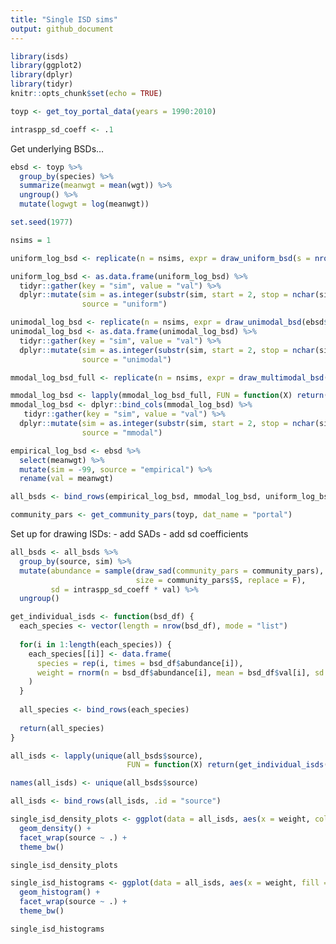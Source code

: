 ```yaml
---
title: "Single ISD sims"
output: github_document
---
```


```r
library(isds)
library(ggplot2)
library(dplyr)
library(tidyr)
knitr::opts_chunk$set(echo = TRUE)

toyp <- get_toy_portal_data(years = 1990:2010)

intraspp_sd_coeff <- .1
```

Get underlying BSDs...

```r
ebsd <- toyp %>%
  group_by(species) %>%
  summarize(meanwgt = mean(wgt)) %>%
  ungroup() %>%
  mutate(logwgt = log(meanwgt))

set.seed(1977)

nsims = 1

uniform_log_bsd <- replicate(n = nsims, expr = draw_uniform_bsd(s = nrow(ebsd), min =  min(ebsd$meanwgt), max =max(ebsd$meanwgt)))

uniform_log_bsd <- as.data.frame(uniform_log_bsd) %>%
  tidyr::gather(key = "sim", value = "val") %>%
  dplyr::mutate(sim = as.integer(substr(sim, start = 2, stop = nchar(sim))),
                source = "uniform")

unimodal_log_bsd <- replicate(n = nsims, expr = draw_unimodal_bsd(ebsd$meanwgt))
unimodal_log_bsd <- as.data.frame(unimodal_log_bsd) %>%
  tidyr::gather(key = "sim", value = "val") %>%
  dplyr::mutate(sim = as.integer(substr(sim, start = 2, stop = nchar(sim))),
                source = "unimodal")

mmodal_log_bsd_full <- replicate(n = nsims, expr = draw_multimodal_bsd(emp_vector = ebsd$meanwgt, min_mode_gap_coeff = 1.5, min_sd_coeff = .2, max_sd_coeff = .2), simplify = F)

mmodal_log_bsd <- lapply(mmodal_log_bsd_full, FUN = function(X) return(X$bsd))
mmodal_log_bsd <- dplyr::bind_cols(mmodal_log_bsd) %>%
   tidyr::gather(key = "sim", value = "val") %>%
  dplyr::mutate(sim = as.integer(substr(sim, start = 2, stop = nchar(sim))),
                source = "mmodal")

empirical_log_bsd <- ebsd %>%
  select(meanwgt) %>%
  mutate(sim = -99, source = "empirical") %>%
  rename(val = meanwgt)

all_bsds <- bind_rows(empirical_log_bsd, mmodal_log_bsd, uniform_log_bsd, unimodal_log_bsd)

community_pars <- get_community_pars(toyp, dat_name = "portal")

```

Set up for drawing ISDs: 
- add SADs
- add sd coefficients

```r
all_bsds <- all_bsds %>%
  group_by(source, sim) %>%
  mutate(abundance = sample(draw_sad(community_pars = community_pars),
                            size = community_pars$S, replace = F),
         sd = intraspp_sd_coeff * val) %>%
  ungroup()
```


```r

get_individual_isds <- function(bsd_df) {
  each_species <- vector(length = nrow(bsd_df), mode = "list")
  
  for(i in 1:length(each_species)) {
    each_species[[i]] <- data.frame(
      species = rep(i, times = bsd_df$abundance[i]),
      weight = rnorm(n = bsd_df$abundance[i], mean = bsd_df$val[i], sd = bsd_df$sd[i])
    )
  }
  
  all_species <- bind_rows(each_species)
  
  return(all_species)
}

all_isds <- lapply(unique(all_bsds$source),
                          FUN = function(X) return(get_individual_isds(filter(all_bsds, source == X))))

names(all_isds) <- unique(all_bsds$source)

all_isds <- bind_rows(all_isds, .id = "source")

```

```r


single_isd_density_plots <- ggplot(data = all_isds, aes(x = weight, color = source)) +
  geom_density() + 
  facet_wrap(source ~ .) +
  theme_bw()

single_isd_density_plots

single_isd_histograms <- ggplot(data = all_isds, aes(x = weight, fill = source, color = source)) +
  geom_histogram() + 
  facet_wrap(source ~ .) +
  theme_bw()

single_isd_histograms

```
